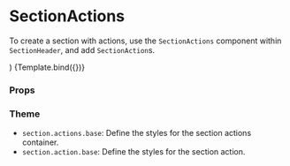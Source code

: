 
<Meta title="Components/Section/SectionAction" component={SectionAction} />

# SectionActions

To create a section with actions, use the `SectionActions` component within `SectionHeader`, and add `SectionAction`s.

  <SectionActions>
    <SectionAction {...args} onClick={action('clicked')} />
  </SectionActions>
)

<Canvas>
  <Story
    name="Default"
    args={{ icon: IconFilterList, label: 'Filter', disabled: false }}
  >
    {Template.bind({})}
  </Story>
</Canvas>

### Props

<ArgsTable story="Default" />

### Theme

- `section.actions.base`: Define the styles for the section actions container.
- `section.action.base`: Define the styles for the section action.
